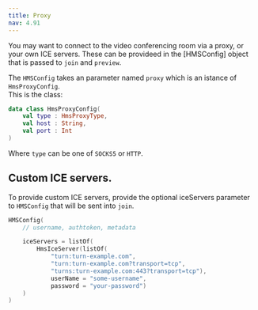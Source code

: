 ```yaml
---
title: Proxy
nav: 4.91
---
```


You may want to connect to the video conferencing room via a proxy, or your own ICE servers. These can be provideed in the [HMSConfig] object that is passed to `join` and `preview`.

The `HMSConfig` takes an parameter named `proxy` which is an istance of `HmsProxyConfig`.  
This is the class:
```kotlin
data class HmsProxyConfig(
    val type : HmsProxyType,
    val host : String,
    val port : Int
)
```
Where `type` can be one of `SOCKS5` or `HTTP`.

## Custom ICE servers.
To provide custom ICE servers, provide the optional iceServers parameter to `HMSConfig` that will be sent into `join`.
```kotlin
HMSConfig(
    // username, authtoken, metadata

    iceServers = listOf(
        HmsIceServer(listOf(
            "turn:turn-example.com",
            "turn:turn-example.com?transport=tcp",
            "turns:turn-example.com:443?transport=tcp"),
            userName = "some-username",
            password = "your-password")
    )
)
```